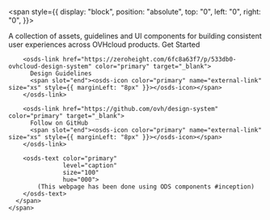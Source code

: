 
<Meta title="OVHcloud Design System/Welcome" />

<span style={{
      display: "block",
      position: "absolute",
      top: "0",
      left: "0",
      right: "0",
  }}>
  <div style={{
          background: `url(ods_bg.png) no-repeat center center fixed`,
          backgroundSize: 'cover',
          width: '100vw',
          height: '100vh',
          }}>
    <span style={{
            boxShadow: '0 0 10px white, 0 0 20px white, 0 0 30px white, 0 0 40px white, 0 0 50px white, 0 0 60px white, 0 0 70px white, 0 0 80px white, 0 0 90px white, 0 0 100px white',
            background: 'white',
            borderRadius: '0 0 20em 0',
            display: "inline-flex",
            flexDirection: "column",
            padding: "2rem",
            margin: "auto"
    }}>
      <span style={{
              width: '30rem',
              height: '2rem',
              backgroundImage: `url(ods_logo.svg)`,
              backgroundSize: 'contain',
              backgroundRepeat: 'no-repeat',
      }}>
      </span>
      <osds-text color="primary"
                 size="200"
                 level="subheading"
                 hue="500"
                 style={{
                    maxWidth: "30rem",
                    padding: "2rem",
                 }}>
          A collection of assets, guidelines and UI components for building consistent user experiences across OVHcloud products.
      </osds-text>
      <span style={{
          display: "inline-flex",
          flexDirection: "column",
          padding: '0 2rem',
          maxWidth: "10rem",
          gap: "1rem",
      }}>
        <osds-link href="?path=/story/ovhcloud-design-system-get-started--page" color="primary">
          Get Started
          <span slot="end"><osds-icon color="primary" name="arrow-right" size="xs" style={{ marginLeft: "8px" }}></osds-icon></span>
        </osds-link>

        <osds-link href="https://zeroheight.com/6fc8a63f7/p/533db0-ovhcloud-design-system" color="primary" target="_blank">
          Design Guidelines
          <span slot="end"><osds-icon color="primary" name="external-link" size="xs" style={{ marginLeft: "8px" }}></osds-icon></span>
        </osds-link>

        <osds-link href="https://github.com/ovh/design-system" color="primary" target="_blank">
          Follow on GitHub
          <span slot="end"><osds-icon color="primary" name="external-link" size="xs" style={{ marginLeft: "8px" }}></osds-icon></span>
        </osds-link>

        <osds-text color="primary"
                   level="caption"
                   size="100"
                   hue="000">
            (This webpage has been done using ODS components #inception)
        </osds-text>
      </span>
    </span>
  </div>
</span>

